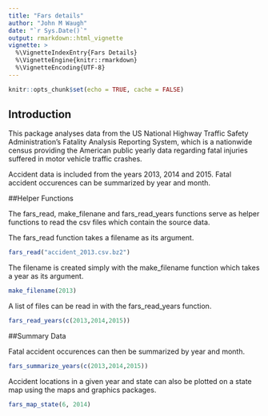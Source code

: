 ```yaml
---
title: "Fars details"
author: "John M Waugh"
date: "`r Sys.Date()`"
output: rmarkdown::html_vignette
vignette: >
  %\VignetteIndexEntry{Fars Details}
  %\VignetteEngine{knitr::rmarkdown}
  %\VignetteEncoding{UTF-8}
---
```


```r
knitr::opts_chunk$set(echo = TRUE, cache = FALSE)
```

## Introduction

This package analyses data from the US National Highway Traffic Safety Administration's Fatality Analysis Reporting System, which is a nationwide census providing the American public yearly data regarding fatal injuries suffered in motor vehicle traffic crashes.

Accident data is included from the years 2013, 2014 and 2015. Fatal accident occurences can be summarized by year and month. 

##Helper Functions

The fars_read, make_filenane and fars_read_years functions serve as helper functions to read the csv files which contain the source data.

The fars_read function takes a filename as its argument.

```r
fars_read("accident_2013.csv.bz2")
```

The filename is created simply with the make_filename function which takes a year as its argument.
```r
make_filename(2013)
```

A list of files can be read in with the fars_read_years function.
```r
fars_read_years(c(2013,2014,2015))
```


##Summary Data

Fatal accident occurences can then be summarized by year and month.
```r
fars_summarize_years(c(2013,2014,2015))
```

Accident locations in a given year and state can also be plotted on a state map using the maps and graphics packages.  

```r
fars_map_state(6, 2014)

```

